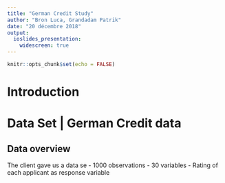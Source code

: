 ```yaml
---
title: "German Credit Study"
author: "Bron Luca, Grandadam Patrik"
date: "20 décembre 2018"
output:
  ioslides_presentation:
    widescreen: true
---
```


```r
knitr::opts_chunk$set(echo = FALSE)
```

# Introduction 

# Data Set | German Credit data

## Data overview

The client gave us a data se
- 1000 observations
- 30 variables
- Rating of each applicant as response variable
